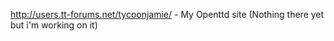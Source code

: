 {{en/Archive/Community/Users/Userbox Scenarios Team}}

http://users.tt-forums.net/tycoonjamie/ - My Openttd site (Nothing there yet but i'm working on it)
